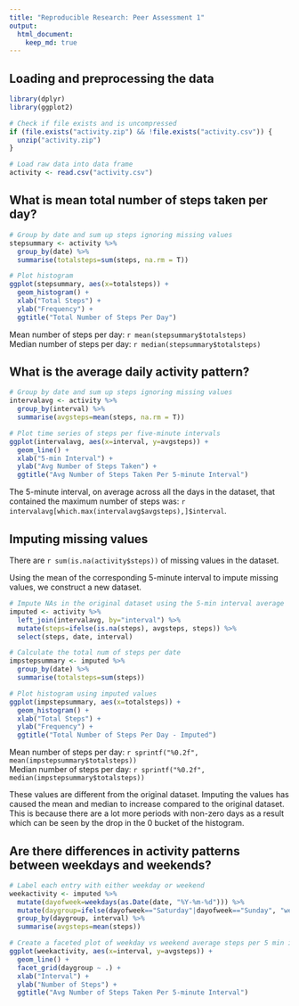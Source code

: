 ```yaml
---
title: "Reproducible Research: Peer Assessment 1"
output: 
  html_document:
    keep_md: true
---
```


## Loading and preprocessing the data
```r
library(dplyr)
library(ggplot2)

# Check if file exists and is uncompressed
if (file.exists("activity.zip") && !file.exists("activity.csv")) {
  unzip("activity.zip")
}

# Load raw data into data frame
activity <- read.csv("activity.csv")
```

## What is mean total number of steps taken per day?

```r
# Group by date and sum up steps ignoring missing values
stepsummary <- activity %>%
  group_by(date) %>%
  summarise(totalsteps=sum(steps, na.rm = T))

# Plot histogram
ggplot(stepsummary, aes(x=totalsteps)) + 
  geom_histogram() +
  xlab("Total Steps") + 
  ylab("Frequency") +
  ggtitle("Total Number of Steps Per Day")

``` 
  
Mean number of steps per day: `r mean(stepsummary$totalsteps)`  
Median number of steps per day: `r median(stepsummary$totalsteps)`  

## What is the average daily activity pattern?

```r
# Group by date and sum up steps ignoring missing values
intervalavg <- activity %>%
  group_by(interval) %>%
  summarise(avgsteps=mean(steps, na.rm = T))

# Plot time series of steps per five-minute intervals
ggplot(intervalavg, aes(x=interval, y=avgsteps)) + 
  geom_line() +
  xlab("5-min Interval") + 
  ylab("Avg Number of Steps Taken") +
  ggtitle("Avg Number of Steps Taken Per 5-minute Interval")

```
  
The 5-minute interval, on average across all the days in the dataset, that contained the maximum number of steps was: `r intervalavg[which.max(intervalavg$avgsteps),]$interval`.  

## Imputing missing values

There are `r sum(is.na(activity$steps))` of missing values in the dataset.  
  
Using the mean of the corresponding 5-minute interval to impute missing values, we construct a new dataset.

```r

# Impute NAs in the original dataset using the 5-min interval average
imputed <- activity %>%
  left_join(intervalavg, by="interval") %>%
  mutate(steps=ifelse(is.na(steps), avgsteps, steps)) %>%
  select(steps, date, interval)

# Calculate the total num of steps per date
impstepsummary <- imputed %>%
  group_by(date) %>%
  summarise(totalsteps=sum(steps))

# Plot histogram using imputed values
ggplot(impstepsummary, aes(x=totalsteps)) + 
  geom_histogram() +
  xlab("Total Steps") + 
  ylab("Frequency") +
  ggtitle("Total Number of Steps Per Day - Imputed")

```
  
Mean number of steps per day: `r sprintf("%0.2f", mean(impstepsummary$totalsteps))`  
Median number of steps per day: `r sprintf("%0.2f", median(impstepsummary$totalsteps))`  

These values are different from the original dataset. Imputing the values has caused the mean and median to increase compared to the original dataset. This is because there are a lot more periods with non-zero days as a result which can be seen by the drop in the 0 bucket of the histogram.  

## Are there differences in activity patterns between weekdays and weekends?

```r

# Label each entry with either weekday or weekend
weekactivity <- imputed %>%
  mutate(dayofweek=weekdays(as.Date(date, "%Y-%m-%d"))) %>%
  mutate(daygroup=ifelse(dayofweek=="Saturday"|dayofweek=="Sunday", "weekend", "weekday")) %>%
  group_by(daygroup, interval) %>%
  summarise(avgsteps=mean(steps))

# Create a faceted plot of weekday vs weekend average steps per 5 min interval
ggplot(weekactivity, aes(x=interval, y=avgsteps)) + 
  geom_line() + 
  facet_grid(daygroup ~ .) + 
  xlab("Interval") + 
  ylab("Number of Steps") +
  ggtitle("Avg Number of Steps Taken Per 5-minute Interval")
```